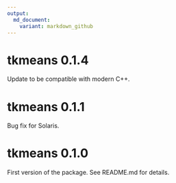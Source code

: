 ```yaml
---
output:
  md_document:
    variant: markdown_github
---
```


# tkmeans 0.1.4

Update to be compatible with modern C++.

# tkmeans 0.1.1

Bug fix for Solaris.

# tkmeans 0.1.0

First version of the package. See README.md for details.


